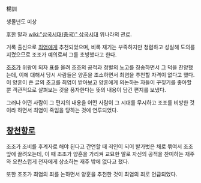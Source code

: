 楊訓

생몰년도 미상

[[후한]] 말과 [[wiki:"삼국시대(중국)" 삼국시대]] 위나라의 관료.

거록 출신으로 [[최염]]에게 추천되었으며, 비록 재기는 부족하지만 청렴하고 성실해 도의를 지켰으므로 조조가 예의로써 그를 초빙했다고 한다.

[[조조]]가 위왕이 되자 표를 올려 조조의 공적과 정벌의 노고를 칭송하면서 그 덕을 찬양했는데, 이에 대해서 당시 사람들은 양훈을 조소하면서 최염을 추천할 자격이 없다고 했다. 이 양훈이 쓴 글의 초고를 최염이 받아보고 양훈에게 의논하는 자들이 꾸짖기를 좋아할 뿐 객관적으로 살펴보는 것을 풍자한다는 뜻의 내용이 담긴 편지를 보냈다.

그러나 어떤 사람이 그 편지의 내용을 어떤 사람이 그 시대를 무시하고 조조를 비방한 것이라 하면서 최염이 죽임을 당하는 것에 연루되었다.

== [[창천항로]] ==
조조가 조비를 후계자로 해야 된다고 간언할 때 죄인이 되어 발가벗은 채로 묶여서 조조 앞에 끌려오는데, 이 때 조조가 양훈을 가리켜 교묘한 말로 자신의 공적을 찬미하는 재주와 요란스럽게 천자에게 상소하는 재주 밖에 없다고 했다.

또한 조조가 최염의 죄를 논하면서 양훈을 추천한 것이 최염의 죄로 언급되었다.
